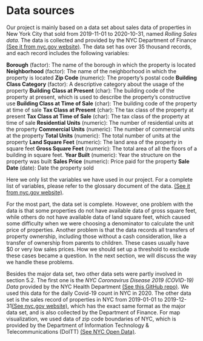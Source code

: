 # Data sources

Our project is mainly based on a data set about sales data of properties in New York City that sold from 2019-11-01 to 2020-10-31, named *Rolling Sales data*. The data is collected and provided by the NYC Department of Finance [(See it from nyc.gov website)](https://www1.nyc.gov/site/finance/taxes/property-rolling-sales-data.page). The data set has over 35 thousand records, and each record includes the following variables:

**Borough** (factor): The name of the borough in which the property is located
**Neighborhood** (factor): The name of the neighborhood in which the property is located
**Zip Code** (numeric): The property’s postal code
**Building Class Category** (factor): A descriptive category about the usage of the property
**Building Class at Present** (char): The building code of the property at present, which is used to describe the property’s constructive use
**Building Class at Time of Sale** (char): The building code of the property at time of sale
**Tax Class at Present** (char): The tax class of the property at present
**Tax Class at Time of Sale** (char): The tax class of the property at time of sale
**Residential Units** (numeric): The number of residential units at the property
**Commercial Units** (numeric): The number of commercial units at the property
**Total Units** (numeric): The total number of units at the property
**Land Square Feet** (numeric): The land area of the property in square feet
**Gross Square Feet** (numeric): The total area of all the floors of a building in square feet.
**Year Built** (numeric): Year the structure on the property was built
**Sales Price** (numeric): Price paid for the property
**Sale Date** (date): Date the property sold

Here we only list the variables we have used in our project. For a complete list of variables, please refer to the glossary document of the data. [(See it from nyc.gov website)](https://www1.nyc.gov/assets/finance/downloads/pdf/07pdf/glossary_rsf071607.pdf).

For the most part, the data set is complete. However, one problem with the data is that some properties do not have available data of gross square feet, while others do not have available data of land square feet, which caused some difficulty when we were choosing a denominator to calculate the unit price of properties. Another problem is that the data records all transfers of property ownership, including those without a cash consideration, like a transfer of ownership from parents to children. These cases usually have $0 or very low sales prices. How we should set up a threshold to exclude these cases became a question. In the next section, we will discuss the way we handle these problems.

Besides the major data set, two other data sets were partly involved in section 5.2. The first one is the *NYC Coronavirus Disease 2019 (COVID-19) Data* provided by the NYC Health Department [(See this GitHub repo)]( https://github.com/nychealth/coronavirus-data). We used this data for the daily Covid-19 count in NYC in 2020. The other data set is the sales record of properties in NYC from 2019-01-01 to 2019-12-31[(See nyc.gov website)]( https://www1.nyc.gov/site/finance/taxes/property-annualized-sales-update.page), which has the exact same format as the major data set, and is also collected by the Department of Finance.
For map visualization, we used data of zip code boundaries of NYC, which is provided by the Department of Information Technology & Telecommunications (DoITT) [(See NYC Open Data)](https://data.cityofnewyork.us/Business/Zip-Code-Boundaries/i8iw-xf4u/data?no_mobile=true).
